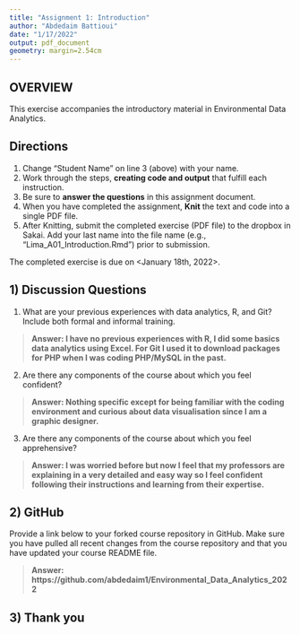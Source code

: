 ```yaml
---
title: "Assignment 1: Introduction"
author: "Abdedaim Battioui"
date: "1/17/2022"
output: pdf_document
geometry: margin=2.54cm
---
```


## OVERVIEW

This exercise accompanies the introductory material in Environmental Data Analytics. 

## Directions
1. Change "Student Name" on line 3 (above) with your name.
3. Work through the steps, **creating code and output** that fulfill each instruction.
4. Be sure to **answer the questions** in this assignment document.
6. When you have completed the assignment, **Knit** the text and code into a single PDF file.
8. After Knitting, submit the completed exercise (PDF file) to the dropbox in Sakai. Add your last name into the file name (e.g., "Lima_A01_Introduction.Rmd") prior to submission.

The completed exercise is due on <January 18th, 2022>.


## 1) Discussion Questions


1. What are your previous experiences with data analytics, R, and Git? Include both formal and informal training.

> **Answer: I have no previous experiences with R, I did some basics data analytics using Excel. For Git I used it to download packages for PHP when I was coding PHP/MySQL in the past.**

2. Are there any components of the course about which you feel confident?

> **Answer: Nothing specific except for being familiar with the coding environment and curious about data visualisation since I am a graphic designer.**

3. Are there any components of the course about which you feel apprehensive?

> **Answer: I was worried before but now I feel that my professors are explaining in a very detailed and easy way so I feel confident following their instructions and learning from their expertise.**


## 2) GitHub

Provide a link below to your forked course repository in GitHub. Make sure you have pulled all recent changes from the course repository  and that you have updated your course README file. 

> **Answer: https://github.com/abdedaim1/Environmental_Data_Analytics_2022**

## 3) Thank you

